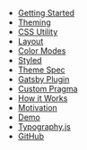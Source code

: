 
- [Getting Started](/getting-started)
- [Theming](/theming)
- [CSS Utility](/css)
- [Layout](/layout)
- [Color Modes](/color-modes)
- [Styled](/styled)
- [Theme Spec](/theme-spec)
- [Gatsby Plugin](/gatsby-plugin)
- [Custom Pragma](/custom-pragma)
- [How it Works](/how-it-works)
- [Motivation](/motivation)
- [Demo](/demo)
- [Typography.js](/typography)
- [GitHub](https://github.com/system-ui/theme-ui)
